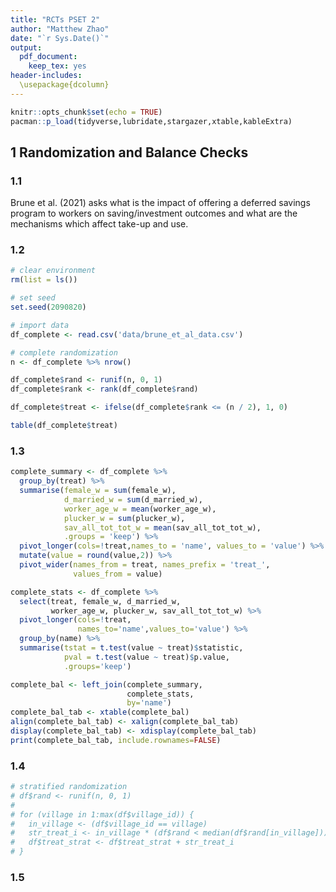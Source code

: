 ```yaml
---
title: "RCTs PSET 2"
author: "Matthew Zhao"
date: "`r Sys.Date()`"
output: 
  pdf_document: 
    keep_tex: yes
header-includes:
  \usepackage{dcolumn}
---
```


```r
knitr::opts_chunk$set(echo = TRUE)
pacman::p_load(tidyverse,lubridate,stargazer,xtable,kableExtra)
```

## 1 Randomization and Balance Checks

### 1.1

Brune et al. (2021) asks what is the impact of offering a deferred savings program to workers on saving/investment outcomes and what are the mechanisms which affect take-up and use. 

### 1.2

```r
# clear environment
rm(list = ls())

# set seed
set.seed(2090820)

# import data
df_complete <- read.csv('data/brune_et_al_data.csv')

# complete randomization
n <- df_complete %>% nrow()

df_complete$rand <- runif(n, 0, 1)
df_complete$rank <- rank(df_complete$rand)

df_complete$treat <- ifelse(df_complete$rank <= (n / 2), 1, 0)

table(df_complete$treat)
```

### 1.3

```r
complete_summary <- df_complete %>%
  group_by(treat) %>%
  summarise(female_w = sum(female_w),
            d_married_w = sum(d_married_w),
            worker_age_w = mean(worker_age_w),
            plucker_w = sum(plucker_w),
            sav_all_tot_tot_w = mean(sav_all_tot_tot_w),
            .groups = 'keep') %>%
  pivot_longer(cols=!treat,names_to = 'name', values_to = 'value') %>%
  mutate(value = round(value,2)) %>%
  pivot_wider(names_from = treat, names_prefix = 'treat_', 
              values_from = value)

complete_stats <- df_complete %>%
  select(treat, female_w, d_married_w, 
         worker_age_w, plucker_w, sav_all_tot_tot_w) %>%
  pivot_longer(cols=!treat,
               names_to='name',values_to='value') %>%
  group_by(name) %>%
  summarise(tstat = t.test(value ~ treat)$statistic,
            pval = t.test(value ~ treat)$p.value,
            .groups='keep')

complete_bal <- left_join(complete_summary,
                          complete_stats,
                          by='name')
complete_bal_tab <- xtable(complete_bal)
align(complete_bal_tab) <- xalign(complete_bal_tab)
display(complete_bal_tab) <- xdisplay(complete_bal_tab)
print(complete_bal_tab, include.rownames=FALSE)
```

\begin{table}[ht]
\centering
\begin{tabular}{lrrrr}
  \hline
name & treat\_0 & treat\_1 & tstat & pval \\ 
  \hline
female\_w & 159.00 & 142.00 & 1.21 & 0.23 \\ 
  d\_married\_w & 301.00 & 308.00 & -0.52 & 0.61 \\ 
  worker\_age\_w & 39.56 & 39.47 & 0.13 & 0.90 \\ 
  plucker\_w & 341.00 & 326.00 & 1.20 & 0.23 \\ 
  sav\_all\_tot\_tot\_w & 31968.41 & 32160.47 & -0.06 & 0.96 \\ 
   \hline
\end{tabular}
\end{table} 


### 1.4

```r
# stratified randomization
# df$rand <- runif(n, 0, 1)
# 
# for (village in 1:max(df$village_id)) {
#   in_village <- (df$village_id == village)
#   str_treat_i <- in_village * (df$rand < median(df$rand[in_village]))
#   df$treat_strat <- df$treat_strat + str_treat_i
# }
```

### 1.5



